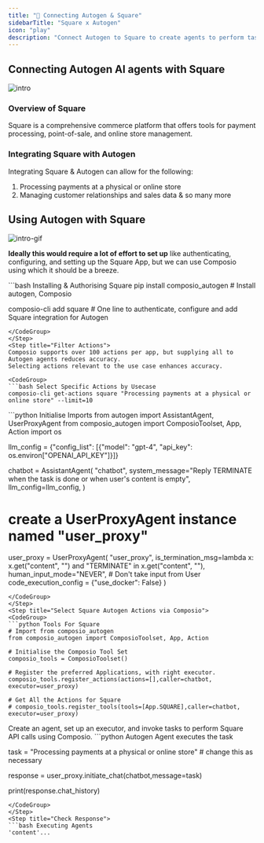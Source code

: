 ```yaml
---
title: "🚀 Connecting Autogen & Square"
sidebarTitle: "Square x Autogen"
icon: "play"
description: "Connect Autogen to Square to create agents to perform tasks using natural language"
---
```


## Connecting Autogen AI agents with Square
![intro](/media/intro.jpg)

### Overview of Square

Square is a comprehensive commerce platform that offers tools for payment processing, point-of-sale, and online store management.

### Integrating Square with Autogen

Integrating Square & Autogen can allow for the following:

1. Processing payments at a physical or online store
2. Managing customer relationships and sales data
& so many more

## Using Autogen with Square
![intro-gif](/media/intro.gif)
<Steps>
<Step title="Setting Up the Environment">

**Ideally this would require a lot of effort to set up** like authenticating, configuring, and setting up the Square App, but we can use Composio using which it should be a breeze.

<CodeGroup>
```bash Installing & Authorising Square
pip install composio_autogen # Install autogen, Composio 

composio-cli add square # One line to authenticate, configure and add Square integration for Autogen
```
</CodeGroup>
</Step>
<Step title="Filter Actions">
Composio supports over 100 actions per app, but supplying all to Autogen agents reduces accuracy.
Selecting actions relevant to the use case enhances accuracy.

<CodeGroup>
```bash Select Specific Actions by Usecase
composio-cli get-actions square "Processing payments at a physical or online store" --limit=10
```
</CodeGroup>

</Step>
<Step title="Import Base Packages">

<CodeGroup>
```python Initialise Imports
from autogen import AssistantAgent, UserProxyAgent
from composio_autogen import ComposioToolset, App, Action
import os

llm_config = {"config_list": [{"model": "gpt-4", "api_key": os.environ["OPENAI_API_KEY"]}]}

chatbot = AssistantAgent(
    "chatbot",
    system_message="Reply TERMINATE when the task is done or when user's content is empty",
    llm_config=llm_config,
)

# create a UserProxyAgent instance named "user_proxy"
user_proxy = UserProxyAgent(
    "user_proxy",
    is_termination_msg=lambda x: x.get("content", "") and "TERMINATE" in x.get("content", ""),
    human_input_mode="NEVER", # Don't take input from User
    code_execution_config = {"use_docker": False}
)
```
</CodeGroup>
</Step>
<Step title="Select Square Autogen Actions via Composio">
<CodeGroup>
```python Tools For Square
# Import from composio_autogen
from composio_autogen import ComposioToolset, App, Action

# Initialise the Composio Tool Set
composio_tools = ComposioToolset()

# Register the preferred Applications, with right executor. 
composio_tools.register_actions(actions=[],caller=chatbot, executor=user_proxy)

# Get All the Actions for Square
# composio_tools.register_tools(tools=[App.SQUARE],caller=chatbot, executor=user_proxy) 
```
</CodeGroup>
</Step>
<Step title="Execute the Agent">
Create an agent, set up an executor, and invoke tasks to perform Square API calls using Composio. 
<CodeGroup>
```python Autogen Agent executes the task

task = "Processing payments at a physical or online store" # change this as necessary

response = user_proxy.initiate_chat(chatbot,message=task)

print(response.chat_history)
```
</CodeGroup>
</Step>
<Step title="Check Response">
```bash Executing Agents
'content'...
```
</Step>
</Steps>
